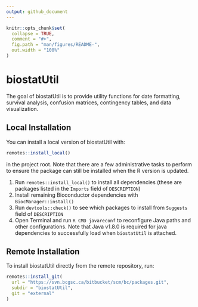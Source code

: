 ```yaml
---
output: github_document
---
```


<!-- README.md is generated from README.Rmd. Please edit that file -->

```r
knitr::opts_chunk$set(
  collapse = TRUE,
  comment = "#>",
  fig.path = "man/figures/README-",
  out.width = "100%"
)
```
# biostatUtil

The goal of biostatUtil is to provide utility functions for date formatting, survival analysis, confusion matrices, contingency tables, and data visualization.

## Local Installation

You can install a local version of biostatUtil with:

``` r
remotes::install_local()
```
in the project root. Note that there are a few administrative tasks to perform to ensure the package can still be installed when the R version is updated.

1. Run `remotes::install_local()` to install all dependencies (these are packages listed in the `Imports` field of `DESCRIPTION`)
2. Install remaining Bioconductor dependencies with `BiocManager::install()`
3. Run `devtools::check()` to see which packages to install from `Suggests` field of `DESCRIPTION`
4. Open Terminal and run `R CMD javareconf` to reconfigure Java paths and other configurations. Note that Java v1.8.0 is required for java dependencies to successfully load when `biostatUtil` is attached.

## Remote Installation

To install biostatUtil directly from the remote repository, run:

``` r
remotes::install_git(
  url = "https://svn.bcgsc.ca/bitbucket/scm/bc/packages.git",
  subdir = "biostatUtil",
  git = "external"
)
```
